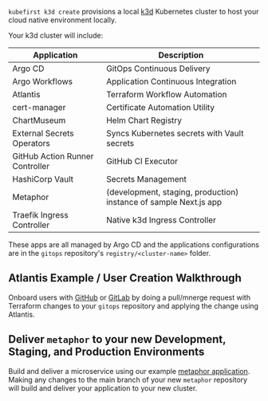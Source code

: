 `kubefirst k3d create` provisions a local [k3d](https://k3d.io) Kubernetes cluster to host your cloud native environment locally.

Your k3d cluster will include:

| Application                     | Description                                                                 |
|---------------------------------|-----------------------------------------------------------------------------|
| Argo CD                         | GitOps Continuous Delivery                                                  |
| Argo Workflows                  | Application Continuous Integration                                          |
| Atlantis                        | Terraform Workflow Automation                                               |
| cert-manager                    | Certificate Automation Utility                                              |
| ChartMuseum                     | Helm Chart Registry                                                         |
| External Secrets Operators      | Syncs Kubernetes secrets with Vault secrets                                 |
| GitHub Action Runner Controller | GitHub CI Executor                                                          |
| HashiCorp Vault                 | Secrets Management                                                          |
| Metaphor                        | (development, staging, production) instance of sample Next.js app           |
| Traefik Ingress Controller      | Native k3d Ingress Controller                                               |

These apps are all managed by Argo CD and the applications configurations are in the `gitops` repository's `registry/<cluster-name>` folder.

## Atlantis Example / User Creation Walkthrough

Onboard users with [GitHub](github/user-creation.md) or [GitLab](gitlab/user-creation.md) by doing a pull/mnerge request with Terraform changes to your `gitops` repository and applying the change using Atlantis.

## Deliver `metaphor` to your new Development, Staging, and Production Environments

Build and deliver a microservice using our example [metaphor application](@site/docs/common/metaphor.mdx). Making any changes to the main branch of your new `metaphor` repository will build and deliver your application to your new cluster.